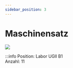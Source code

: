 ```yaml
---
sidebar_position: 3
---
```


# Maschinensatz

[![](/image/Labore/B1/Laborplatten/leybold/Leybold_734111_Maschinensatz_10W_min.webp)](/image/Labore/B1/Laborplatten/leybold/Leybold_734111_Maschinensatz_10W.webp)
    

:::info
Position:   Labor UGII B1\
Anzahl: 11